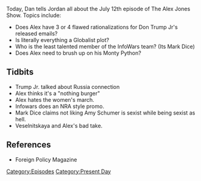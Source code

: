{{DEFAULTSORT:
    #_EPISODE_0063:July 12, 2017
}}{{Episode
    | title           = July 12, 2017
    | caption         = [https://knowledgefight.libsyn.com/knowledge-fight-july-12-2017 Listen to this episode on Libsyn]
    | episodeNumber   = 63
    | length          = 02:29:01
    | airDate         = July 13, 2017
    | coverageDate    = July 12, 2017
    | episodeType     = [[:Category:Present Day|Present Day]]
    | appearance      = [[Mark Dice]], [[Roger Stone]], [[Donald Trump Jr.]], [[Veselnitskaya]]
    | beverage        = Strawberry Sunkist
    | previousEpisode = [[TWTWYTT Special]]
    | nextEpisode     = [[64: Aug 27-Sep 1, 2015]]
}}

{{Stub}}

Today, Dan tells Jordan all about the July 12th episode of The Alex Jones Show. Topics include:

*Does Alex have 3 or 4 flawed rationalizations for Don Trump Jr's released emails?
*Is literally everything a Globalist plot?
*Who is the least talented member of the InfoWars team? (Its Mark Dice)
*Does Alex need to brush up on his Monty Python?

==Tidbits==

*Trump Jr. talked about Russia connection
*Alex thinks it's a "nothing burger"
*Alex hates the women's march.
*Infowars does an NRA style promo.
*Mark Dice claims not liking Amy Schumer is sexist while being sexist as hell.
*Veselnitskaya and Alex's bad take.

==References==

*Foreign Policy Magazine

[[Category:Episodes]]
[[Category:Present Day]]
